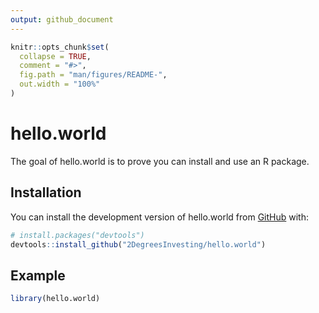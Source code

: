 ```yaml
---
output: github_document
---
```


<!-- README.md is generated from README.Rmd. Please edit that file -->

```r
knitr::opts_chunk$set(
  collapse = TRUE,
  comment = "#>",
  fig.path = "man/figures/README-",
  out.width = "100%"
)
```

# hello.world

<!-- badges: start -->
<!-- badges: end -->

The goal of hello.world is to prove you can install and use an R package.

## Installation

You can install the development version of hello.world from [GitHub](https://github.com/) with:

``` r
# install.packages("devtools")
devtools::install_github("2DegreesInvesting/hello.world")
```

## Example

```r
library(hello.world)
```
